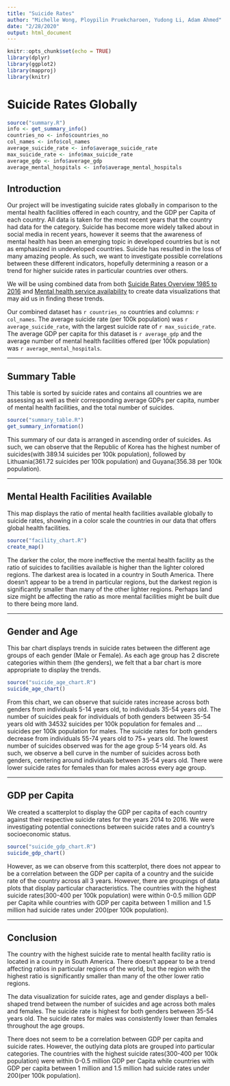 ```yaml
---
title: "Suicide Rates"
author: "Michelle Wong, Ploypilin Pruekcharoen, Yudong Li, Adam Ahmed"
date: "2/28/2020"
output: html_document
---
```


```r
knitr::opts_chunk$set(echo = TRUE)
library(dplyr)
library(ggplot2)
library(mapproj)
library(knitr)
```

# Suicide Rates Globally
```r
source("summary.R")
info <- get_summary_info()
countries_no <- info$countries_no
col_names <- info$col_names
average_suicide_rate <- info$average_suicide_rate
max_suicide_rate <- info$max_suicide_rate
average_gdp <- info$average_gdp
average_mental_hospitals <- info$average_mental_hospitals
```

## Introduction
Our project will be investigating suicide rates globally in comparison to the mental health facilities offered in each country, and the GDP per Capita of each country. All data is taken for the most recent years that the country had data for the category. Suicide has become more widely talked about in social media in recent years, however it seems that the awareness of mental health has been an emerging topic in developed countries but is not as emphasized in undeveloped countries. Suicide has resulted in the loss of many amazing people. As such, we want to investigate possible correlations between these different indicators, hopefully determining a reason or a trend for higher suicide rates in particular countries over others.

We will be using combined data from both [Suicide Rates Overview 1985 to 2016](https://www.kaggle.com/russellyates88/suicide-rates-overview-1985-to-2016) and [Mental health service availability](http://apps.who.int/gho/data/node.main.MHFAC?lang=en) to create data visualizations that may aid us in finding these trends. 

Our combined dataset has `r countries_no` countries and columns: `r col_names`. The average suicide rate (per 100k population) was `r  average_suicide_rate`, with the largest suicide rate of `r max_suicide_rate`. The average GDP per capita for this dataset is `r average_gdp` and the average number of mental health facilities offered (per 100k population) was `r average_mental_hospitals`.

---

## Summary Table

This table is sorted by suicide rates and contains all countries we are assessing as well as their corresponding average GDPs per capita, number of mental health facilities, and the total number of suicides.

``` r
source("summary_table.R")
get_summary_information()
```

This summary of our data is arranged in ascending order of suicides. As such, we can observe that the Republic of Korea has the highest number of suicides(with 389.14 suicides per 100k population), followed by Lithuania(361.72 suicides per 100k population) and Guyana(356.38 per 100k population).

---

## Mental Health Facilities Available

This map displays the ratio of mental health facilities available globally to suicide rates, showing in a color scale the countries in our data that offers global health facilities. 

```r
source("facility_chart.R")
create_map()
```

The darker the color, the more ineffective the mental health facility as the ratio of suicides to facilities available is higher than the lighter colored regions. The darkest area is located in a country in South America. There doesn't appear to be a trend in particular regions, but the darkest region is significantly smaller than many of the other lighter regions. Perhaps land size might be affecting the ratio as more mental facilities might be built due to there being more land.

---

## Gender and Age

This bar chart displays trends in suicide rates between the different age groups of each gender (Male or Female). As each age group has 2 discrete categories within them (the genders), we felt that a bar chart is more appropriate to display the trends.

``` r
source("suicide_age_chart.R")
suicide_age_chart()
```

From this chart, we can observe that suicide rates increase across both genders from individuals 5-14 years old, to individuals 35-54 years old. The number of suicides peak for individuals of both genders between 35-54 years old with 34532 suicides per 100k population for females and ... suicides per 100k population for males. The suicide rates for both genders decrease from individuals 55-74 years old to 75+ years old. The lowest number of suicides observed was for the age group 5-14 years old. As such, we observe a bell curve in the number of suicides across both genders, centering around individuals between 35-54 years old. There were lower suicide rates for females than for males across every age group.

---

## GDP per Capita

We created a scatterplot to display the GDP per capita of each country against their respective suicide rates for the years 2014 to 2016. We were investigating potential connections between suicide rates and a country's socioeconomic status.

``` r
source("suicide_gdp_chart.R")
suicide_gdp_chart()
```

However, as we can observe from this scatterplot, there does not appear to be a correlation between the GDP per capita of a country and the suicide rate of the country across all 3 years. However, there are groupings of data plots that display particular characteristics. The countries with the highest suicide rates(300-400 per 100k population) were within 0-0.5 million GDP per Capita while countries with GDP per capita between 1 million and 1.5 million had suicide rates under 200(per 100k population). 

---

## Conclusion
The country with the highest suicide rate to mental health facility ratio is located in a country in South America. There doesn't appear to be a trend affecting ratios in particular regions of the world, but the region with the highest ratio is significantly smaller than many of the other lower ratio regions. 

The data visualization for suicide rates, age and gender displays a bell-shaped trend between the number of suicides and age across both males and females. The suicide rate is highest for both genders between 35-54 years old. The suicide rates for males was consistently lower than females throughout the age groups.

There does not seem to be a correlation between GDP per capita and suicide rates. However, the outlying data plots are grouped into particular categories. The countries with the highest suicide rates(300-400 per 100k population) were within 0-0.5 million GDP per Capita while countries with GDP per capita between 1 million and 1.5 million had suicide rates under 200(per 100k population). 

